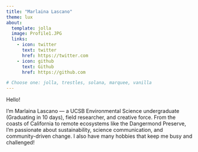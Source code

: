 ```yaml
---
title: "Marlaina Lascano"
theme: lux
about:
  template: jolla
  image: Profile1.JPG
  links:
    - icon: twitter
      text: twitter
      href: https://twitter.com
    - icon: github
      text: Github
      href: https://github.com

# Choose one: jolla, trestles, solana, marquee, vanilla
---
```


Hello!

I’m Marlaina Lascano — a UCSB Environmental Science undergraduate (Graduating in 10 days), field researcher, and creative force. From the coasts of California to remote ecosystems like the Dangermond Preserve, I’m passionate about sustainability, science communication, and community-driven change. I also have many hobbies that keep me busy and challenged!
